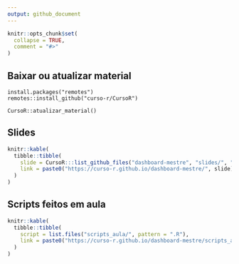 ```yaml
---
output: github_document
---
```


<!-- README.md is generated from README.Rmd. Please edit that file -->

```r
knitr::opts_chunk$set(
  collapse = TRUE,
  comment = "#>"
)
```

## Baixar ou atualizar material

```
install.packages("remotes")
remotes::install_github("curso-r/CursoR")

CursoR::atualizar_material()
```

## Slides

```r
knitr::kable(
  tibble::tibble(
    slide = CursoR:::list_github_files("dashboard-mestre", "slides/", "html"),
    link = paste0("https://curso-r.github.io/dashboard-mestre/", slide)
  )
)
```

## Scripts feitos em aula

```r
knitr::kable(
  tibble::tibble(
    script = list.files("scripts_aula/", pattern = ".R"),
    link = paste0("https://curso-r.github.io/dashboard-mestre/scripts_aula/", script)
  )
)
```


